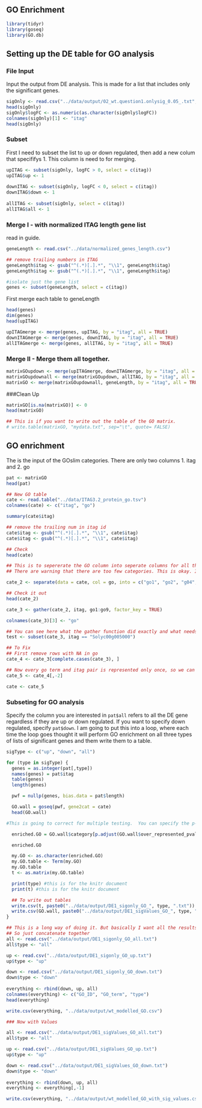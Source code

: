 GO Enrichment
-------------

```r
library(tidyr)
library(goseq)
library(GO.db)
```

Setting up the DE table for GO analysis
-----------------

### File Input

Input the output from DE analysis.  This is made for a list that includes only the significant genes.  

```r
sigOnly <- read.csv("../data/output/02_wt.question1.onlysig_0.05_.txt", header = TRUE)
head(sigOnly)
sigOnly$logFC <- as.numeric(as.character(sigOnly$logFC))
colnames(sigOnly)[1] <- "itag" 
head(sigOnly)
```

### Subset 

First I need to subset the list to up or down regulated, then add a new colum that specififys 1.  This column is need to for merging. 

```r
upITAG <- subset(sigOnly, logFC > 0, select = c(itag))
upITAG$up <- 1 
    
downITAG <- subset(sigOnly, logFC < 0, select = c(itag))
downITAG$down <- 1 
  
allITAG <- subset(sigOnly, select = c(itag))
allITAG$all <- 1
```

### Merge I - with normalized ITAG length gene list

read in guide. 
```r
geneLength <- read.csv("../data/normalized_genes_length.csv")

## remove trailing numbers in ITAG
geneLength$itag <- gsub("^(.*)[.].*", "\\1", geneLength$itag)
geneLength$itag <- gsub("^(.*)[.].*", "\\1", geneLength$itag)

#isolate just the gene list
genes <- subset(geneLength, select = c(itag))
```

First merge each table to geneLength
```r
head(genes)
dim(genes)
head(upITAG)

upITAGmerge <- merge(genes, upITAG, by = "itag", all = TRUE)
downITAGmerge <- merge(genes, downITAG, by = "itag", all = TRUE)
allITAGmerge <- merge(genes, allITAG, by = "itag", all = TRUE)
```

### Merge II - Merge them all together.

```r
matrixGOupdown <- merge(upITAGmerge, downITAGmerge, by = "itag", all = TRUE)
matrixGOupdownall <- merge(matrixGOupdown, allITAG, by = "itag", all = TRUE)
matrixGO <- merge(matrixGOupdownall, geneLength, by = "itag", all = TRUE)
```

###Clean Up
```r
matrixGO[is.na(matrixGO)] <- 0
head(matrixGO)

## This is if you want to write out the table of the GO matrix.
# write.table(matrixGO, "mydata.txt", sep="\t", quote= FALSE)
```

GO enrichment
-----------------

The is the input of the GOslim categories.  There are only two columns 1. itag and 2. go

```r
pat <- matrixGO
head(pat)

## New GO table
cate <- read.table("../data/ITAG3.2_protein_go.tsv")
colnames(cate) <- c("itag", "go")

summary(cate$itag)

## remove the trailing num in itag id
cate$itag <- gsub("^(.*)[.].*", "\\1", cate$itag)
cate$itag <- gsub("^(.*)[.].*", "\\1", cate$itag)

## Check
head(cate)

## This is to sepererate the GO column into seperate columns for all the genes that are part of several GO categories.  Basically formatting the new GO table.
## There are warning that there are too few categories. This is okay. It is not okay if there are not enough columns. 

cate_2 <- separate(data = cate, col = go, into = c("go1", "go2", "g04", "go5", "go6", "go7", "go8", "go9"), sep = "\\|")

## Check it out
head(cate_2)

cate_3 <- gather(cate_2, itag, go1:go9, factor_key = TRUE)

colnames(cate_3)[3] <- "go"

## You can see here what the gather function did exactly and what needs to be fixed.
test <- subset(cate_3, itag == "Solyc00g005000")

## To Fix
## First remove rows with NA in go
cate_4 <- cate_3[complete.cases(cate_3), ]

## Now every go term and itag pair is represented only once, so we can get rid of itag.1 column
cate_5 <- cate_4[,-2]

cate <- cate_5
```

### Subseting for GO analysis

Specify the column you are interested in `pat$all` refers to all the DE gene regardless if they are up or down regulated. If you want to specify down regulated, specify `pat$down`. I am going to put this into a loop, where each time the loop goes thought it will perform GO enrichment on all three types of lists of significant genes and them write them to a table. 

```r
sigType <- c("up", "down", "all")

for (type in sigType) { 
  genes = as.integer(pat[,type])
  names(genes) = pat$itag
  table(genes)
  length(genes)

  pwf = nullp(genes, bias.data = pat$length)

  GO.wall = goseq(pwf, gene2cat = cate)
  head(GO.wall)

#This is going to correct for multiple testing.  You can specify the p-value cut-off of GO categories you are interested.

  enriched.GO = GO.wall$category[p.adjust(GO.wall$over_represented_pvalue, method = "BH") < 0.05]

  enriched.GO

  my.GO <- as.character(enriched.GO)
  my.GO.table <- Term(my.GO)
  my.GO.table
  t <- as.matrix(my.GO.table)

  print(type) #this is for the knitr document
  print(t) #this is for the knitr document

  ## To write out tables
  write.csv(t, paste0("../data/output/DE1_sigonly_GO_", type, ".txt"))
  write.csv(GO.wall, paste0("../data/output/DE1_sigValues_GO_", type, ".txt"))
}

## This is a long way of doing it. But basically I want all the results in a single dataframe.
## So just concatenate together
all <- read.csv("../data/output/DE1_sigonly_GO_all.txt")
all$type <- "all"

up <- read.csv("../data/output/DE1_sigonly_GO_up.txt")
up$type <- "up"

down <- read.csv("../data/output/DE1_sigonly_GO_down.txt")
down$type <- "down"
 
everything <- rbind(down, up, all)
colnames(everything) <- c("GO_ID", "GO_term", "type")
head(everything)

write.csv(everything, "../data/output/wt_modelled_GO.csv")

### Now with Values

all <- read.csv("../data/output/DE1_sigValues_GO_all.txt")
all$type <- "all"

up <- read.csv("../data/output/DE1_sigValues_GO_up.txt")
up$type <- "up"

down <- read.csv("../data/output/DE1_sigValues_GO_down.txt")
down$type <- "down"
 
everything <- rbind(down, up, all)
everything <- everything[,-1]

write.csv(everything, "../data/output/wt_modelled_GO_with_sig_values.csv")
```

